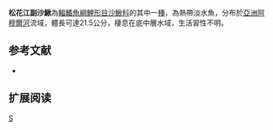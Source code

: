 {{Speciesbox 
| genus = Parabotia
| species = mantschurica
| status = NE
| status_system = IUCN3.1
| authority = [[Berg|Berg]], 1907
| synonyms = *''Leptobotia mantschurica ,Berg, 1907 ''
}}
'''松花江副沙鰍'''為[[輻鰭魚綱|輻鰭魚綱]][[鯉形目|鯉形目]][[沙鰍科|沙鰍科]]的其中一[[種|種]]，為熱帶淡水魚，分布於[[亞洲|亞洲]][[阿穆爾河|阿穆爾河]]流域，體長可達21.5公分，棲息在底中層水域，生活習性不明。

==参考文献==
{{refbegin}}
*{{FishBase_species|genus=Parabotia|species=mantschurica|year=2014|month=2}}
{{refend}}

== 扩展阅读 ==
{{refbegin}}
{{wikispecies-inline|Parabotia mantschurica|松花江副沙鰍}}
{{refend}}
{{Taxonbar|from=Q5554867}}

[[Category:副沙鰍屬|S]]